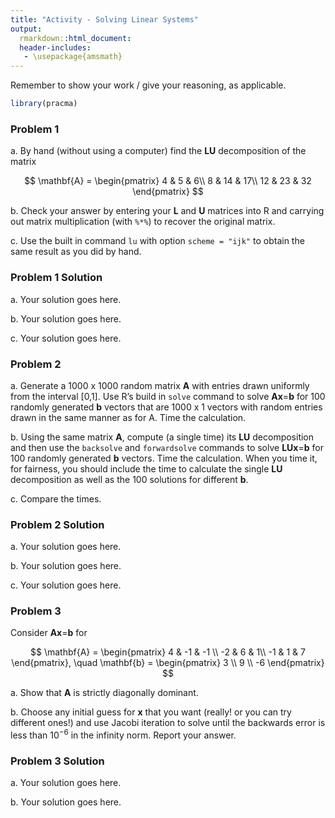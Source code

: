```yaml
---
title: "Activity - Solving Linear Systems"
output:
  rmarkdown::html_document:
  header-includes:
   - \usepackage{amsmath}
---
```


\renewcommand{\vec}[1]{\mathbf{#1}}
\renewcommand{\mat}[1]{\mathbf{#1}}

Remember to show your work / give your reasoning, as applicable.

```r
library(pracma)
```

### Problem 1

a\. By hand (without using a computer) find the **LU** decomposition of the matrix

$$
\mat{A} = \begin{pmatrix}
4 & 5 & 6\\
8 & 14 & 17\\
12 & 23 & 32
\end{pmatrix}
$$

b\. Check your answer by entering your **L** and **U** matrices into R and carrying out matrix multiplication (with `%*%`) to recover the original matrix.

c\. Use the built in command `lu` with option `scheme = "ijk"` to obtain the same result as you did by hand.


### Problem 1 Solution

a\. Your solution goes here.

b\. Your solution goes here.

c\. Your solution goes here.


### Problem 2

a\. Generate a 1000 x 1000 random matrix **A** with entries drawn uniformly from the interval [0,1]. Use R's build in `solve` command to solve **Ax**=**b** for 100 randomly generated **b** vectors that are 1000 x 1 vectors with random entries drawn in the same manner as for A. Time the calculation.

b\. Using the same matrix **A**, compute (a single time) its **LU** decomposition and then use the `backsolve` and `forwardsolve` commands to solve **LUx**=**b** for 100 randomly generated **b** vectors. Time the calculation. When you time it, for fairness, you should include the time to calculate the single **LU** decomposition as well as the 100 solutions for different **b**.

c\. Compare the times.

### Problem 2 Solution

a\. Your solution goes here.

b\. Your solution goes here.

c\. Your solution goes here.

### Problem 3

Consider **Ax**=**b** for 

$$
\mat{A} = \begin{pmatrix}
4 & -1 & -1 \\
-2 & 6 & 1\\
-1 & 1 & 7
\end{pmatrix}, \quad
\vec{b} = \begin{pmatrix}
3 \\ 9 \\ -6
\end{pmatrix}
$$

a\. Show that **A** is strictly diagonally dominant.

b\. Choose any initial guess for **x** that you want (really! or you can try different ones!) and use Jacobi iteration to solve until the backwards error is less than $10^{-6}$ in the infinity norm. Report your answer.

### Problem 3 Solution

a\. Your solution goes here.

b\. Your solution goes here.